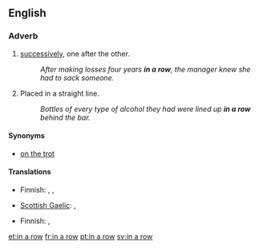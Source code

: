 ==English==

===Adverb===
{{infl|en|adverb|head=[[in]] [[a]] [[row]]}}

# [[successively]], one after the other.
#:''After making losses four years '''in a row''', the manager knew she had to sack someone.''
# Placed in a straight line.
#:''Bottles of every type of alcohol they had were lined up '''in a row''' behind the bar.''

====Synonyms====
* [[on the trot]]

====Translations====
{{trans-top|successively}}
* Finnish: {{t|fi|peräkkäin}}, {{t|fi|perätysten}}, {{t|fi|peräkanaa}}
{{trans-mid}}
* [[Scottish Gaelic]]: {{t|gd|sreath chèile}},  {{t|gd|an sreath a chèile}}
{{trans-bottom}}

{{trans-top|in a straight line}}
* Finnish: {{t|fi|rivissä}}, {{t|fi|riviin}}
{{trans-mid}}
{{trans-bottom}}

[[et:in a row]]
[[fr:in a row]]
[[pt:in a row]]
[[sv:in a row]]